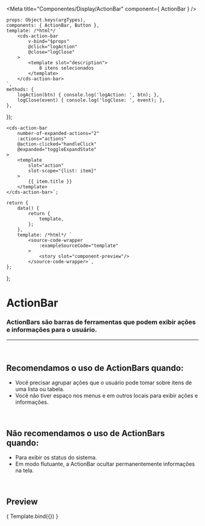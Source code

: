 
<Meta
	title="Componentes/Display/ActionBar"
	component={ ActionBar }
/>

	props: Object.keys(argTypes),
	components: { ActionBar, Button },
	template: /*html*/ `
		<cds-action-bar
			v-bind="$props"
			@click="logAction"
			@close="logClose"
		>
			<template slot="description">
				8 itens selecionados
			</template>
		</cds-action-bar>
	`,
	methods: { 
		logAction(btn) { console.log('logAction: ', btn); },
		logClose(event) { console.log('logClose: ', event); },
	},
});

	<cds-action-bar 
		number-of-expanded-actions="2"
		:actions="actions"
		@action-clicked="handleClick"
		@expanded="toggleExpandState"
	>
		<template
			slot="action"
			slot-scope="{list: item}"
		>
			{{ item.title }}
		</template>
	</cds-action-bar>`;

	return {
		data() {
			return {
				template,
			};
		},
		template: /*html*/ `
			<source-code-wrapper
				:exampleSourceCode="template"
			>
				<story slot="component-preview"/>
			</source-code-wrapper>`,
	};
};

# ActionBar

### ActionBars são barras de ferramentas que podem exibir ações e informações para o usuário.
---
<br />

## Recomendamos o uso de ActionBars quando:
- Você precisar agrupar ações que o usuário pode tomar sobre itens de uma lista ou tabela.
- Você não tiver espaço nos menus e em outros locais para exibir ações e informações.

<br />

## Não recomendamos o uso de ActionBars quando:
- Para exibir os status do sistema.
- Em modo flutuante, a ActionBar ocultar permanentemente informações na tela.

<br />

## Preview

<Canvas>
	<Story
		name="Action Bar"
		decorators={[docsDecorator]}
		args={{
			actions: ['Buton1', 'Button2', 'Button3'],
		}}
	>
		{ Template.bind({}) }
	</Story>
</Canvas>

<ArgsTable story="Action Bar" />
